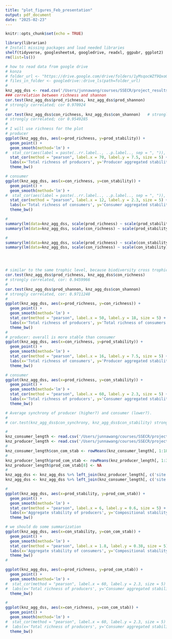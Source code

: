 ```yaml
---
title: "plot_figures_Feb_presentation"
output: pdf_document
date: "2025-02-23"
---
```


```r
knitr::opts_chunk$set(echo = TRUE)
```

```r
library(librarian)
# Install missing packages and load needed libraries
shelf(tidyverse, googlesheets4, googledrive, readxl, ggpubr, ggplot2)
rm(list=ls())

```


```r
# how to read data from google drive
# konza
# folder_url <- "https://drive.google.com/drive/folders/1yMsqocWZf9QxoQCFn0xiYkitdgZedYkh"
# files_in_folder <- googledrive::drive_ls(path=folder_url)
#
knz_agg_dss <- read.csv('/Users/junnawang/courses/SSECR/project_results/plot_results/knz_agg_dss.csv')
### correlation between richness and shannon
cor.test(knz_agg_dss$prod_richness, knz_agg_dss$prod_shannon)   
# strongly correlated; cor 0.970924
#
cor.test(knz_agg_dss$con_richness, knz_agg_dss$con_shannon)   # strongly correlated 
# strongly correlated; cor 0.9549285
#
# I will use richness for the plot
# producer
ggplot(knz_agg_dss, aes(x=prod_richness, y=prod_stability)) +
  geom_point() +
  geom_smooth(method='lm') +
#  stat_cor(aes(label = paste(..rr.label.., ..p.label.., sep = ", ")), method = "pearson") + 
  stat_cor(method = "pearson", label.x = 70, label.y = 7.5, size = 5) +  # add correlation and p-value
  labs(x='Total richness of producers', y='Producer aggregated stability', title="Producer diversity-stability relationship") +
  theme_bw()

# consumer
ggplot(knz_agg_dss, aes(x=con_richness, y=con_stability)) +
  geom_point() +
  geom_smooth(method='lm') +
#  stat_cor(aes(label = paste(..rr.label.., ..p.label.., sep = ", ")), method = "pearson") + 
  stat_cor(method = "pearson", label.x = 12, label.y = 2.3, size = 5) +  # add correlation and p-value
  labs(x='Total richness of consumers', y='Consumer aggregated stability', title="Consumer diversity-stability relationship") +
  theme_bw()

#
summary(lm(data=knz_agg_dss, scale(prod_richness) ~ scale(prod_stability)))
summary(lm(data=knz_agg_dss, scale(con_richness) ~ scale(prod_stability)))

#
summary(lm(data=knz_agg_dss, scale(prod_richness) ~ scale(con_stability)))
summary(lm(data=knz_agg_dss, scale(con_richness) ~ scale(con_stability)))





```


```r
# similar to the same trophic level, because biodiversity cross trophic levels are quite similar. 
cor.test(knz_agg_dss$prod_richness, knz_agg_dss$con_richness)   
# strongly correlated, cor: 0.9459966
#
cor.test(knz_agg_dss$prod_shannon, knz_agg_dss$con_shannon)   
# strongly correlated, cor: 0.9711248
#
ggplot(knz_agg_dss, aes(x=prod_richness, y=con_richness)) +
  geom_point() +
  geom_smooth(method='lm') +
  stat_cor(method = "pearson", label.x = 50, label.y = 18, size = 5) +  # add correlation and p-value
  labs(x='Total richness of producers', y='Total richness of consumers', title="Producer and consumer diversity relationship") +
  theme_bw()
#
# producer: overall is more stable than consumer
ggplot(knz_agg_dss, aes(x=con_richness, y=prod_stability)) +
  geom_point() +
  geom_smooth(method='lm') +
  stat_cor(method = "pearson", label.x = 16, label.y = 7.5, size = 5) +  # add correlation and p-value
  labs(x='Total richness of consumers', y='Producer aggregated stability', title="Consumer diversity-producer stability relationship") +
  theme_bw()

# consumer
ggplot(knz_agg_dss, aes(x=prod_richness, y=con_stability)) +
  geom_point() +
  geom_smooth(method='lm') +
  stat_cor(method = "pearson", label.x = 60, label.y = 2.3, size = 5) +  # add correlation and p-value
  labs(x='Total richness of producers', y='Consumer aggregated stability', title="Producer diversity-consumer stability relationship") +
  theme_bw()

# Average synchrony of producer (higher?) and consumer (lower?).
#
# cor.test(knz_agg_dss$con_synchrony, knz_agg_dss$con_stability) strongly negative correlated. 


```

```r
#
knz_consumer_length <- read.csv('/Users/junnawang/courses/SSECR/project_results/plot_results/knz_consumer_lengths.csv')
knz_producer_length <- read.csv('/Users/junnawang/courses/SSECR/project_results/plot_results/knz_producer_lengths.csv')
#
knz_consumer_length$con_com_stab <- rowMeans(knz_consumer_length[, 1:18])
#
knz_producer_length$prod_com_stab <- rowMeans(knz_producer_length[, 1:30], na.rm=T)
knz_producer_length$prod_com_stab[8] <- NA
#
knz_agg_dss <- knz_agg_dss %>% left_join(knz_producer_length[, c('site', "prod_com_stab")], by=c('plot'='site'))
knz_agg_dss <- knz_agg_dss %>% left_join(knz_consumer_length[, c('site', "con_com_stab")], by=c('plot'='site'))

#
ggplot(knz_agg_dss, aes(x=prod_stability, y=prod_com_stab)) +
  geom_point() +
  geom_smooth(method='lm') +
  stat_cor(method = "pearson", label.x = 6, label.y = 0.6, size = 5) +  # add correlation and p-value
  labs(x='Aggregate stability of producers', y='Compositional stability of producers', title="Two stability metrics comparison") +
  theme_bw()

# we should do some summarization
ggplot(knz_agg_dss, aes(x=con_stability, y=con_com_stab)) +
  geom_point() +
  geom_smooth(method='lm') +
  stat_cor(method = "pearson", label.x = 1.8, label.y = 0.38, size = 5) +  # add correlation and p-value
  labs(x='Aggregate stability of consumers', y='Compositional stability of consumers', title="Two stability metrics comparison") +
  theme_bw()
#

ggplot(knz_agg_dss, aes(x=prod_richness, y=prod_com_stab)) +
  geom_point() +
  geom_smooth(method='lm') +
#  stat_cor(method = "pearson", label.x = 60, label.y = 2.3, size = 5) +  # add correlation and p-value
#  labs(x='Total richness of producers', y='Consumer aggregated stability', title="Producer diversity-consumer stability relationship") +
  theme_bw()

#
ggplot(knz_agg_dss, aes(x=con_richness, y=con_com_stab)) +
  geom_point() +
  geom_smooth(method='lm') +
#  stat_cor(method = "pearson", label.x = 60, label.y = 2.3, size = 5) +  # add correlation and p-value
#  labs(x='Total richness of producers', y='Consumer aggregated stability', title="Producer diversity-consumer stability relationship") +
  theme_bw()





```


```r




```


